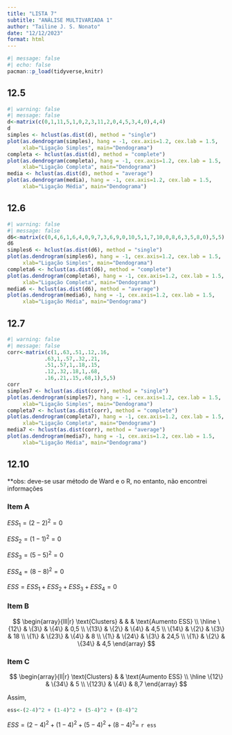 ```yaml
---
title: "LISTA 7"
subtitle: "ANÁLISE MULTIVARIADA 1"
author: "Tailine J. S. Nonato"
date: "12/12/2023"
format: html
---
```


```r
#| message: false
#| echo: false
pacman::p_load(tidyverse,knitr)
```

::: {.panel-tabset}
## 12.5

```r
#| warning: false
#| message: false
d<-matrix(c(0,1,11,5,1,0,2,3,11,2,0,4,5,3,4,0),4,4)
d
simples <- hclust(as.dist(d), method = "single")
plot(as.dendrogram(simples), hang = -1, cex.axis=1.2, cex.lab = 1.5, 
     xlab="Ligação Simples", main="Dendograma")
completa <- hclust(as.dist(d), method = "complete")
plot(as.dendrogram(completa), hang = -1, cex.axis=1.2, cex.lab = 1.5, 
     xlab="Ligação Completa", main="Dendograma")
media <- hclust(as.dist(d), method = "average")
plot(as.dendrogram(media), hang = -1, cex.axis=1.2, cex.lab = 1.5, 
     xlab="Ligação Média", main="Dendograma")
```


## 12.6
```r
#| warning: false
#| message: false
d6<-matrix(c(0,4,6,1,6,4,0,9,7,3,6,9,0,10,5,1,7,10,0,8,6,3,5,8,0),5,5)
d6
simples6 <- hclust(as.dist(d6), method = "single")
plot(as.dendrogram(simples6), hang = -1, cex.axis=1.2, cex.lab = 1.5, 
     xlab="Ligação Simples", main="Dendograma")
completa6 <- hclust(as.dist(d6), method = "complete")
plot(as.dendrogram(completa6), hang = -1, cex.axis=1.2, cex.lab = 1.5, 
     xlab="Ligação Completa", main="Dendograma")
media6 <- hclust(as.dist(d6), method = "average")
plot(as.dendrogram(media6), hang = -1, cex.axis=1.2, cex.lab = 1.5, 
     xlab="Ligação Média", main="Dendograma")
```

## 12.7
```r
#| warning: false
#| message: false
corr<-matrix(c(1,.63,.51,.12,.16,
            .63,1,.57,.32,.21,
            .51,.57,1,.18,.15,
            .12,.32,.18,1,.68,
            .16,.21,.15,.68,1),5,5)
corr
simples7 <- hclust(as.dist(corr), method = "single")
plot(as.dendrogram(simples7), hang = -1, cex.axis=1.2, cex.lab = 1.5, 
     xlab="Ligação Simples", main="Dendograma")
completa7 <- hclust(as.dist(corr), method = "complete")
plot(as.dendrogram(completa7), hang = -1, cex.axis=1.2, cex.lab = 1.5, 
     xlab="Ligação Completa", main="Dendograma")
media7 <- hclust(as.dist(corr), method = "average")
plot(as.dendrogram(media7), hang = -1, cex.axis=1.2, cex.lab = 1.5, 
     xlab="Ligação Média", main="Dendograma")
```


## 12.10
**obs: deve-se usar método de Ward e o R, no entanto, não encontrei informações

### Item A
$ESS_{1}= (2-2)^2 = 0$

$ESS_{2}= (1-1)^2 = 0$

$ESS_{3}= (5-5)^2 = 0$

$ESS_{4}= (8-8)^2 = 0$

$ESS= ESS_{1} + ESS_{2} + ESS_{3} + ESS_{4}  = 0$

### Item B

$$
\begin{array}{lll|r}
\text{Clusters} & & & \text{Aumento ESS} \\ \hline
\{12\}  & \{3\}  & \{4\} & 0,5         \\
\{13\}    & \{2\}  & \{4\} & 4,5            \\
\{14\}    & \{2\}  & \{3\} &  18           \\
\{1\}    & \{23\}  & \{4\} &   8   \\
\{1\}    & \{24\}  & \{3\} &    24,5   \\
\{1\}    & \{2\}  & \{34\} &    4,5 
\end{array}
$$

### Item C 

$$
\begin{array}{ll|r}
\text{Clusters} & & \text{Aumento ESS} \\ \hline
\{12\}  & \{34\}  & 5        \\
\{123\}    & \{4\}  & 8,7            
\end{array}
$$


Assim,

```r
ess<-(2-4)^2 + (1-4)^2 + (5-4)^2 + (8-4)^2
```

$ESS = (2-4)^2 + (1-4)^2 + (5-4)^2 + (8-4)^2 =$ `r ess`



:::